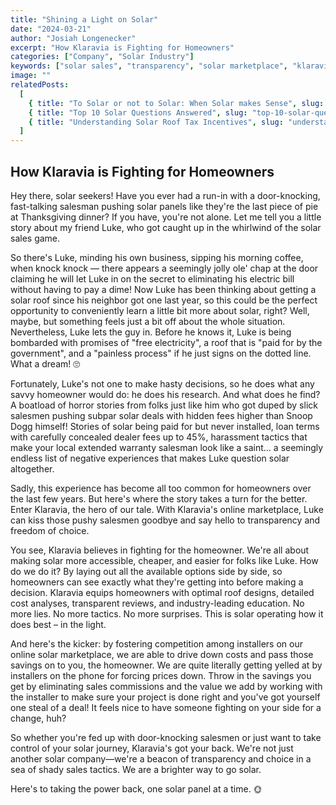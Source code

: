 ```yaml
---
title: "Shining a Light on Solar"
date: "2024-03-21"
author: "Josiah Longenecker"
excerpt: "How Klaravia is Fighting for Homeowners"
categories: ["Company", "Solar Industry"]
keywords: ["solar sales", "transparency", "solar marketplace", "klaravia", "solar education"]
image: ""
relatedPosts:
  [
    { title: "To Solar or not to Solar: When Solar makes Sense", slug: "to-solar-or-not-to-solar", excerpt: "Does solar work for you?", image: "/../blog-images/solar-town.webp" },
    { title: "Top 10 Solar Questions Answered", slug: "top-10-solar-questions-answered", excerpt: "Better understanding solar", image: "/../blog-images/question-in-a-bottle.jpg" },
    { title: "Understanding Solar Roof Tax Incentives", slug: "understanding-solar-roof-tax-incentives", excerpt: "Solar tax incentives", image: "/../blog-images/solar-calc.jpg" },
  ]
---
```


## How Klaravia is Fighting for Homeowners

Hey there, solar seekers! Have you ever had a run-in with a door-knocking, fast-talking salesman pushing solar panels like they're the last piece of pie at Thanksgiving dinner? If you have, you're not alone. Let me tell you a little story about my friend Luke, who got caught up in the whirlwind of the solar sales game.

So there's Luke, minding his own business, sipping his morning coffee, when knock knock — there appears a seemingly jolly ole' chap at the door claiming he will let Luke in on the secret to eliminating his electric bill without having to pay a dime! Now Luke has been thinking about getting a solar roof since his neighbor got one last year, so this could be the perfect opportunity to conveniently learn a little bit more about solar, right? Well, maybe, but something feels just a bit off about the whole situation. Nevertheless, Luke lets the guy in. Before he knows it, Luke is being bombarded with promises of "free electricity", a roof that is "paid for by the government", and a "painless process" if he just signs on the dotted line. What a dream! 🙄

Fortunately, Luke's not one to make hasty decisions, so he does what any savvy homeowner would do: he does his research. And what does he find? A boatload of horror stories from folks just like him who got duped by slick salesmen pushing subpar solar deals with hidden fees higher than Snoop Dogg himself! Stories of solar being paid for but never installed, loan terms with carefully concealed dealer fees up to 45%, harassment tactics that make your local extended warranty salesman look like a saint… a seemingly endless list of negative experiences that makes Luke question solar altogether.

Sadly, this experience has become all too common for homeowners over the last few years. But here's where the story takes a turn for the better. Enter Klaravia, the hero of our tale. With Klaravia's online marketplace, Luke can kiss those pushy salesmen goodbye and say hello to transparency and freedom of choice.

You see, Klaravia believes in fighting for the homeowner. We're all about making solar more accessible, cheaper, and easier for folks like Luke. How do we do it? By laying out all the available options side by side, so homeowners can see exactly what they're getting into before making a decision. Klaravia equips homeowners with optimal roof designs, detailed cost analyses, transparent reviews, and industry-leading education. No more lies. No more tactics. No more surprises. This is solar operating how it does best – in the light.

And here's the kicker: by fostering competition among installers on our online solar marketplace, we are able to drive down costs and pass those savings on to you, the homeowner. We are quite literally getting yelled at by installers on the phone for forcing prices down. Throw in the savings you get by eliminating sales commissions and the value we add by working with the installer to make sure your project is done right and you've got yourself one steal of a deal! It feels nice to have someone fighting on your side for a change, huh?

So whether you're fed up with door-knocking salesmen or just want to take control of your solar journey, Klaravia's got your back. We're not just another solar company—we're a beacon of transparency and choice in a sea of shady sales tactics. We are a brighter way to go solar.

Here's to taking the power back, one solar panel at a time. 🌞

<RelatedPostsWrapper />
